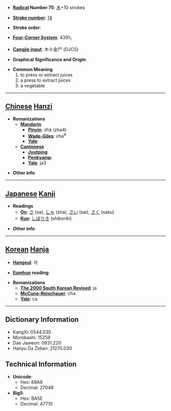 * '''[[Wiktionary:Chinese radical index| Radical]] Number 75''': [[Wiktionary:Chinese radical index 木|木]]+10 strokes

* '''[[Wiktionary:Chinese total strokes index|Stroke number]]''': [[Wiktionary:Chinese total strokes index 14|14]]

* '''Stroke order''': 

* '''[[Wiktionary:Chinese four corner index|Four-Corner System]]''': 4391<sub>1</sub>

* '''[[Wiktionary:Chinese Cangjie index|Cangjie input]]''': 木十金尸 (DJCS)

* '''Graphical Significance and Origin''': 

* '''Common Meaning'''
*#to press or extract juices
*# a press to extract juices
*# a vegetable


----

== [[Chinese]] [[Hanzi]] ==

* '''Romanizations'''
** '''[[Mandarin]]'''
*** '''[[Pinyin]]''': zhà (zha4)
*** '''[[Wade-Giles]]''': cha<sup>4</sup>
*** '''[[Yale]]''': 
** '''[[Cantonese]]'''
*** '''[[Jyutping]]''':
*** '''[[Penkyamp]]''': 
*** '''[[Yale]]''': ja3

* '''Other info''': 

----

== [[Japanese]] [[Kanji]] ==

* '''Readings'''
** '''[[On]]''': [[さ]] (sa), [[しゃ]] (sha), [[さい]] (sai), [[さく]] (saku)
** '''[[Kun]]''': [[しぼりき]] (shiboriki)

* '''Other info''':  

----

== [[Korean]] [[Hanja]] ==

* '''[[Hangeul]]''': 자

* '''[[Eumhun]] reading''': 

* '''Romanizations'''
** '''[[The 2000 South Korean Revised Romanization|The 2000 South Korean Revised]]''': ja
** '''[[McCune-Reischauer]]''': cha
** '''[[Yale]]''': ca

----

== Dictionary Information ==

* KangXi: 0544.030
* Morobashi: 15259
* Dae Jaweon: 0931.220
* Hanyu Da Zidian: 21270.030

== Technical Information ==

* '''Unicode''':
** Hex: 69A8
** Decimal: 27048
* '''Big5''':
** Hex: BA5E
** Decimal: 47710
